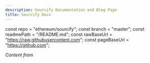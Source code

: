 ```yaml
---
description: Sourcify Documentation and Blog Page
title: Sourcify Docs
---
```


const repo = "ethereum/sourcify";
const branch = "master";
const readmePath = "/README.md";
const rawBaseUrl = "https://raw.githubusercontent.com";
const pageBaseUrl = "https://github.com";

*Content from <ReadmeLink/>*
<EmbedReadme repo={repo} branch={branch} readmePath={readmePath} rawBaseUrl={rawBaseUrl} pageBaseUrl={pageBaseUrl}/>
